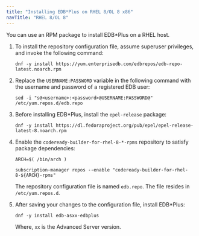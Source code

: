 ```yaml
---
title: "Installing EDB*Plus on RHEL 8/OL 8 x86"
navTitle: "RHEL 8/OL 8"
---
```


You can use an RPM package to install EDB\*Plus on a RHEL host.

1. To install the repository configuration file, assume superuser privileges, and invoke the following command:
    ```text
    dnf -y install https://yum.enterprisedb.com/edbrepos/edb-repo-latest.noarch.rpm
    ```

1. Replace the `USERNAME:PASSWORD` variable in the following command with the username and password of a registered EDB user:
    ```text
    sed -i "s@<username>:<password>@USERNAME:PASSWORD@" /etc/yum.repos.d/edb.repo
    ```

1. Before installing EDB\*Plus, install the `epel-release` package:
    ```text
    dnf -y install https://dl.fedoraproject.org/pub/epel/epel-release-latest-8.noarch.rpm
    ```

1. Enable the `codeready-builder-for-rhel-8-*-rpms` repository to satisfy package dependencies:
    ```text
    ARCH=$( /bin/arch )

    subscription-manager repos --enable "codeready-builder-for-rhel-8-${ARCH}-rpms"
    ```
    
    The repository configuration file is named `edb.repo`. The file resides in `/etc/yum.repos.d`. 
    
1. After saving your changes to the configuration file, install EDB\*Plus:
    ```text
    dnf -y install edb-asxx-edbplus
    ```
    
    Where, `xx` is the Advanced Server version.
